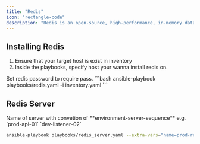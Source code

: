 ```yaml
---
title: "Redis"
icon: "rectangle-code"
description: "Redis is an open-source, high-performance, in-memory data store that serves as a key-value database, cache, and message broker."
---
```


## Installing Redis
1. Ensure that your target host is exist in inventory
2. Inside the playbooks, specify host your wanna install redis on.

<ResponseField name="redis_password" type="string" required>
  Set redis password to require pass.
</ResponseField>
```bash
ansible-playbook playbooks/redis.yaml -i inventory.yaml
```

## Redis Server

<ResponseField name="name" type="string" required>
  Name of server with convetion of **environment-server-sequence** e.g.
  `prod-api-01` `dev-listener-02`
</ResponseField>

```bash
ansible-playbook playbooks/redis_server.yaml --extra-vars="name=prod-redis-01"
```



